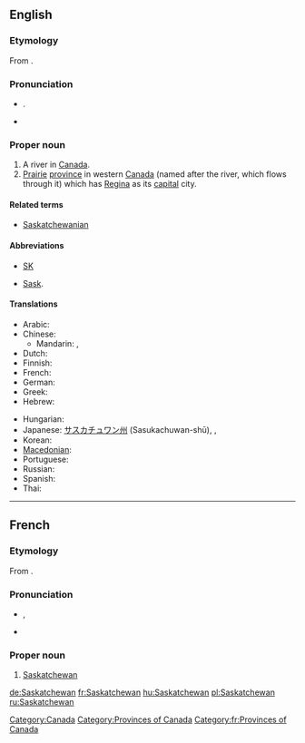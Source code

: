 {{wikipedia}}
==English==

===Etymology===
From {{etyl|cr}} {{term||kisiskāciwani-sīpiy|swift-flowing river}}.

===Pronunciation===
* {{a|UK}} {{IPA|/ˈsæsˌkætʃ.ə.wən/}}. {{SAMPA|/"s{s%k{tS.@.w@n/}}
* {{audio|en-ca-Saskatchewan.ogg|Audio (CA)}}

===Proper noun===
{{en-proper-noun}}

# A river in [[Canada]].
# [[prairie|Prairie]] [[province]] in western [[Canada]] (named after the river, which flows through it) which has [[Regina]] as its [[capital]] city.

====Related terms====
* [[Saskatchewanian]]

====Abbreviations====
* [[SK]]
* {{qualifier|archaic}} [[Sask]].

====Translations====
{{trans-top|Province in western Canada}}
* Arabic: {{t|ar|ساسكاتشوان|m|tr=saskatshuwaan|sc=Arab}}
* Chinese:
** Mandarin: {{t-|cmn|薩斯喀徹溫|sc=Hani}}, {{t-|cmn|萨斯喀彻温|tr=Sàsīkèchèwēn|sc=Hani}}
* Dutch: {{t-|nl|Saskatchewan}}
* Finnish: {{t-|fi|Saskatchewan}}
* French: {{t+|fr|Saskatchewan|f}}
* German: {{t+|de|Saskatchewan}}
* Greek: {{t|el|Σασκάτσουαν|n}}
* Hebrew: {{t|he|ססקצ'ואן|sc=Hebr}}
{{trans-mid}}
* Hungarian: {{t+|hu|Saskatchewan}}
* Japanese: [[サスカチュワン州]] (Sasukachuwan-shū),  {{t|ja|サスカチュワン|tr=Sasukachuwan|sc=Jpan}},  {{t|ja|サスカチュワン州|tr=Sasukachuwan-shū|sc=Jpan}}
* Korean: {{t|ko|서스캐처원|tr=Seoseukaecheowon|sc=Kore}}
* [[Macedonian]]: {{t|mk|Саскачеван|m|tr=Saskáčevan}}
* Portuguese: {{t-|pt|Saskatchewan|m}}
* Russian: {{t|ru|Саскачеван|m|tr=Saskáčevan}}
* Spanish: {{t-|es|Saskatchewan}}
* Thai: {{t|th|รัฐซัสแคตเชวัน|tr=rát sátkaecheerwaan}}
{{trans-bottom}}

[[Category:Canada]]
[[Category:Provinces of Canada]]

----

==French==

===Etymology===
From {{etyl|cr|fr}} {{term||kisiskāciwani-sīpiy|swift-flowing river}}.

===Pronunciation===
* {{IPA|/sas.kat.ʃe.wan/|lang=fr}}, {{X-SAMPA|/sas.kat.Se.wan/}}
* {{rhymes|an|lang=fr}}

===Proper noun===
{{infl|fr|proper noun|g=f}}

# [[#English|Saskatchewan]]

[[Category:fr:Provinces of Canada]]

[[de:Saskatchewan]]
[[fr:Saskatchewan]]
[[hu:Saskatchewan]]
[[pl:Saskatchewan]]
[[ru:Saskatchewan]]